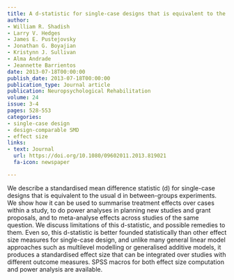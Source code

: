 ```yaml
---
title: A d-statistic for single-case designs that is equivalent to the usual between-groups d-statistics
author:
- William R. Shadish
- Larry V. Hedges
- James E. Pustejovsky
- Jonathan G. Boyajian
- Kristynn J. Sullivan
- Alma Andrade
- Jeannette Barrientos
date: 2013-07-18T00:00:00
publish_date: 2013-07-18T00:00:00
publication_type: Journal article
publication: Neuropsychological Rehabilitation
volume: 24
issue: 3-4
pages: 528-553
categories:
- single-case design
- design-comparable SMD
- effect size
links:
- text: Journal
  url: https://doi.org/10.1080/09602011.2013.819021
  fa-icon: newspaper

---
```



We describe a standardised mean difference statistic (d) for single-case designs that is equivalent to the usual d in between-groups experiments. We show how it can be used to summarise treatment effects over cases within a study, to do power analyses in planning new studies and grant proposals, and to meta-analyse effects across studies of the same question. We discuss limitations of this d-statistic, and possible remedies to them. Even so, this d-statistic is better founded statistically than other effect size measures for single-case design, and unlike many general linear model approaches such as multilevel modelling or generalised additive models, it produces a standardised effect size that can be integrated over studies with different outcome measures. SPSS macros for both effect size computation and power analysis are available.

